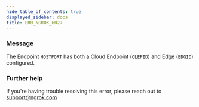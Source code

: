 ```yaml
---
hide_table_of_contents: true
displayed_sidebar: docs
title: ERR_NGROK_6027
---
```


### Message

The Endpoint `HOSTPORT` has both a Cloud Endpoint (`CLEPID`) and Edge (`EDGID`) configured.

### Further help

If you're having trouble resolving this error, please reach out to [support@ngrok.com](mailto:support@ngrok.com?subject=Help%20with%20ERR_NGROK_6027)
